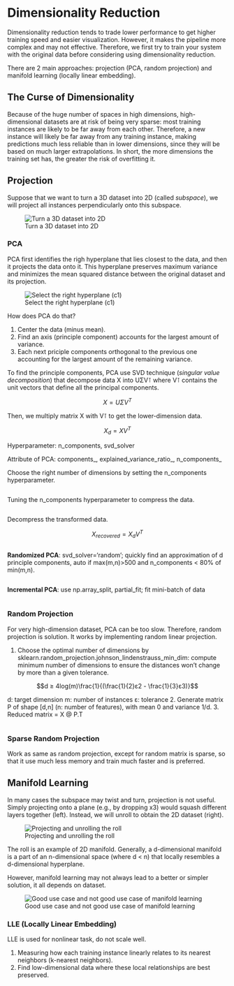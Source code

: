 # Dimensionality Reduction {#sec-dimensionality-reduction}



Dimensionality reduction tends to trade lower performance to get higher training speed and easier visualization. However, it makes the pipeline more complex and may not effective. Therefore, we first try to train your system with the original data before considering using dimensionality reduction.

There are 2 main approaches: projection (PCA, random projection) and manifold learning (locally linear embedding).


## The Curse of Dimensionality

Because of the huge number of spaces in high dimensions, high-dimensional datasets are at risk of being very sparse: most training instances are likely to be far away from each other. Therefore, a new instance will likely be far away from any training instance, making predictions much less reliable than in lower dimensions, since they will be based on much larger extrapolations. In short, the more dimensions the training set has, the greater the risk of overfitting it.


## Projection

Suppose that we want to turn a 3D dataset into 2D (called *subspace*), we will project all instances perpendicularly onto this subspace. 

![Turn a 3D dataset into 2D](images/lower-dimension.png){#fig-lower-dimension}

### PCA

PCA first identifies the righ hyperplane that lies closest to the data, and then it projects the data onto it. This hyperplane preserves maximum variance and minimizes the mean squared distance between the original dataset and its projection.

![Select the right hyperplane (c1)](images/select-hyperplane.png){#fig-select-hyperplane}

How does PCA do that? 

1. Center the data (minus mean).
2. Find an axis (principle component) accounts for the largest amount of variance. 
3. Each next priciple components orthogonal to the previous one accounting for the largest amount of the remaining variance.

To find the principle components, PCA use SVD technique (*singular value decomposition*) that decompose data X into UΣV⊺ where V⊺ contains the unit vectors that define all the principal components.

$$X = UΣV^T$$

Then, we multiply matrix X with V⊺ to get the lower-dimension data.

$$X_d = XV^T$$

::: {.callout-tip}
Hyperparameter: n_components, svd_solver

Attribute of PCA: components_, explained_variance_ratio_, n_components_
:::

Choose the right number of dimensions by setting the n_components hyperparameter.

```python

```

Tuning the n_components hyperparameter to compress the data.

```python

```

Decompress the transformed data.

$$X_{recovered} = X_dV^T$$

```python

```

**Randomized PCA**: svd_solver='random'; quickly find an approximation of d principle components, auto if max(m,n)>500 and n_components < 80% of min(m,n).

```python

```

**Incremental PCA**: use np.array_split, partial_fit; fit mini-batch of data

```python

```



### Random Projection

For very high-dimension dataset, PCA can be too slow. Therefore, random projection is solution. It works by implementing random linear projection.

1. Choose the optimal number of dimensions by sklearn.random_projection.johnson_lindenstrauss_min_dim: compute minimum number of dimensions to ensure the distances won’t change by more than a given tolerance.

$$d ≥ 4log(m)\frac{1}{(\frac{1}{2}ε2 - \frac{1}{3}ε3)}$$

d: target dimension
m: number of instances
ε: tolerance
2. Generate matrix P of shape [d,n] (n: number of features), with mean 0 and variance 1/d.
3. Reduced matrix = X @ P.T

```python

```


### Sparse Random Projection

Work as same as random projection, except for random matrix is sparse, so that it use much less memory and train much faster and is preferred.



## Manifold Learning

In many cases the subspace may twist and turn, projection is not useful. Simply projecting onto a plane (e.g., by dropping x3) would squash different layers together (left). Instead, we will unroll to obtain the 2D dataset (right).

![Projecting and unrolling the roll](images/project-unroll.png){#fig-project-unroll}

The roll is an example of 2D manifold. Generally, a d-dimensional manifold is a part of an n-dimensional space (where d < n) that locally resembles a d-dimensional hyperplane. 

However, manifold learning may not always lead to a better or simpler solution, it all depends on dataset.

![Good use case and not good use case of manifold learning](images/manifold-downside.png){#fig-manifold-downside}


### LLE (Locally Linear Embedding)

LLE is used for nonlinear task, do not scale well.

1. Measuring how each training instance linearly relates to its nearest neighbors (k-nearest neighbors).
2. Find low-dimensional data where these local relationships are best preserved.

```python

```

